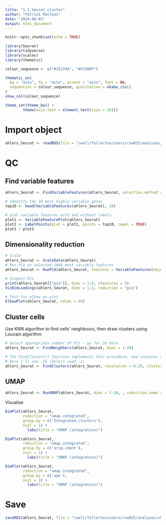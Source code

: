 ```yaml
---
title: "1.1_Seurat_cluster"
author: "Patrick Maclean"
date: "2024-06-03"
output: html_document
---
```


```r
knitr::opts_chunk$set(echo = TRUE)
```

```r
library(Seurat)
library(tidyverse)
library(scales)
library(thematic)
```

```r
colour_sequence <- c("#35274A", "#F2300F")

thematic_on(
  bg = "auto", fg = "auto", accent = "auto", font = NA,
  sequential = colour_sequence, qualitative = okabe_ito()
)
show_col(colour_sequence)

theme_set(theme_bw() +
        theme(axis.text = element_text(size = 10)))
```

# Import object
```r
ahlers_Seurat <- readRDS(file = "/well/fullerton/users/rxw025/analyses/skin/scRNA_skin/Processed_data/Ahlers_10xsc/Ahlers_filtered_Seurat.Rds")
```



# QC

## Find variable features
```r
ahlers_Seurat <- FindVariableFeatures(ahlers_Seurat, selection.method = "vst", nfeatures = 2000)

# Identify the 10 most highly variable genes
top10 <- head(VariableFeatures(ahlers_Seurat), 10)

# plot variable features with and without labels
plot1 <- VariableFeaturePlot(ahlers_Seurat)
plot2 <- LabelPoints(plot = plot1, points = top10, repel = TRUE)
plot1 / plot2
```



## Dimensionality reduction
```r
# Scale
ahlers_Seurat <- ScaleData(ahlers_Seurat)
# Run PCA on selected 2000 most variable features
ahlers_Seurat <- RunPCA(ahlers_Seurat, features = VariableFeatures(object = ahlers_Seurat))

# Inspect PCs
print(ahlers_Seurat[["pca"]], dims = 1:5, nfeatures = 5)
VizDimLoadings(ahlers_Seurat, dims = 1:2, reduction = "pca")

# Test for elbow on plot
ElbowPlot(ahlers_Seurat, ndims = 40)
```


## Cluster cells
Use KNN algorithm to find cells' neighbours, then draw clusters using Louvain algorithm
```r
# Select appropriate number of PCs - go for 20 here
ahlers_Seurat <- FindNeighbors(ahlers_Seurat, dims = 1:20)

# The FindClusters() function implements this procedure, and contains a resolution parameter that sets the ‘granularity’ of the downstream clustering, with increased values leading to a greater number of clusters. We find that setting this parameter between 0.4-1.2 typically returns good results for single-cell datasets of around 3K cells.
# Here I'll use .25 (Ahlers used .2)
ahlers_Seurat <- FindClusters(ahlers_Seurat, resolution = 0.25, cluster.name = 'Integrated.clusters')
```

## UMAP
```r
ahlers_Seurat <- RunUMAP(ahlers_Seurat, dims = 1:10, , reduction.name = "umap.integrated")
```

Visualise
```r
DimPlot(ahlers_Seurat,
        reduction = "umap.integrated",
        group.by = c('Integrated.clusters'),
        ncol = 1) +
          labs(title = "UMAP (integration)")

DimPlot(ahlers_Seurat,
        reduction = "umap.integrated",
        group.by = c('orig.ident'),
        ncol = 1) +
          labs(title = "UMAP (integration)")

DimPlot(ahlers_Seurat,
        reduction = "umap.integrated",
        group.by = c('age'),
        ncol = 1) +
          labs(title = "UMAP (integration)")
```

# Save
```r
saveRDS(ahlers_Seurat, file = "/well/fullerton/users/rxw025/analyses/skin/scRNA_skin/Processed_data/Ahlers_10xsc/Ahlers_clustered_Seurat.Rds")
```

